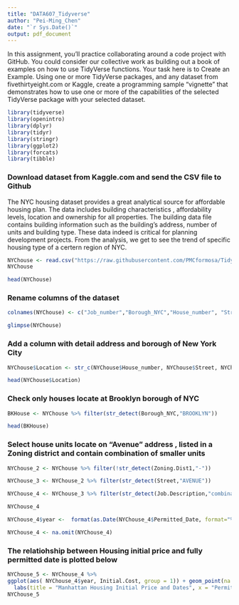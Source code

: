 ```yaml
---
title: "DATA607_Tidyverse"
author: "Pei-Ming_Chen"
date: "`r Sys.Date()`"
output: pdf_document
---
```

In this assignment, you’ll practice collaborating around a code project with GitHub.  You could consider our collective work as building out a book of examples on how to use TidyVerse functions.
Your task here is to Create an Example.  Using one or more TidyVerse packages, and any dataset from fivethirtyeight.com or Kaggle, create a programming sample “vignette” that demonstrates how to use one or more of the capabilities of the selected TidyVerse package with your selected dataset.


```r
library(tidyverse)
library(openintro)
library(dplyr)
library(tidyr)
library(stringr)
library(ggplot2)
library(forcats)
library(tibble)
```

### Download dataset from Kaggle.com and send the CSV file to Github

The  NYC housing dataset provides a great analytical source for affordable housing plan. The data includes building characteristics , affordability levels, location and ownership for all properties.  The building data file contains building information such as the building’s address, number of units and building type.  These data indeed is critical for planning development projects. From the analysis, we get to see the trend of specific housing type of a certern region of NYC. 

```r
NYChouse <- read.csv("https://raw.githubusercontent.com/PMCformosa/Tidyverse-Assignment/main/apartment_cost_list.csv")
NYChouse

head(NYChouse)
```

### Rename columns of the dataset

```r
colnames(NYChouse) <- c("Job_number","Borough_NYC","House_number", "Street", "Block", "Lot","Bin","Job.Type", "Board","Curb.Cut", "Permitted_Date", "Initial.Cost", "Proposed.Zoning.Sqft", "Horizontal.Enlrgmt", "Vertical.Enlrgmt" , "Enlargement.SQ", "Zoning.Dist1", "Job.Description")

glimpse(NYChouse)
```

### Add a column with detail address and borough of New York City

```r
NYChouse$Location <- str_c(NYChouse$House_number, NYChouse$Street, NYChouse$Borough_NYC, sep = " located at ")

head(NYChouse$Location)
```
### Check only houses locate at Brooklyn borough of NYC 

```r
BKHouse <- NYChouse %>% filter(str_detect(Borough_NYC,"BROOKLYN"))

head(BKHouse)

```

### Select house units locate on "Avenue" address , listed in a Zoning district and contain combination of smaller units 

```r
NYChouse_2 <- NYChouse %>% filter(!str_detect(Zoning.Dist1,"-"))

NYChouse_3 <- NYChouse_2 %>% filter(str_detect(Street,"AVENUE"))

NYChouse_4 <- NYChouse_3 %>% filter(str_detect(Job.Description,"combination"))

NYChouse_4
```

```r
NYChouse_4$year <-  format(as.Date(NYChouse_4$Permitted_Date, format="%d/%m/%Y"),"%Y")

NYChouse_4 <- na.omit(NYChouse_4)

```

### The relatiohship between Housing initial price and fully permitted date is plotted below 

```r
NYChouse_5 <- NYChouse_4 %>%
ggplot(aes( NYChouse_4$year, Initial.Cost, group = 1)) + geom_point(na.rm=TRUE, color = "blue") + geom_line(na.rm=TRUE, color = "green")+
  labs(title = "Manhattan Housing Initial Price and Dates", x = "Permitted_Date", y = "Initial_Price")
NYChouse_5

```


